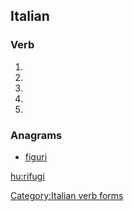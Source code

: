 ==Italian==

===Verb===
{{head|it|verb form}}

# {{conjugation of|rifugiare||2|s|pres|ind|lang=it}}
# {{conjugation of|rifugiare||1|s|pres|sub|lang=it}}
# {{conjugation of|rifugiare||2|s|pres|sub|lang=it}}
# {{conjugation of|rifugiare||3|s|pres|sub|lang=it}}
# {{conjugation of|rifugiare||3|s|imp|lang=it}}

===Anagrams===
* [[figuri#Italian|figuri]]

[[Category:Italian verb forms]]

[[hu:rifugi]]